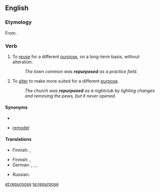 {{was wotd|2011|June|6}}
==English==

===Etymology===
From {{prefix|re|purpose}}.

===Verb===
{{en-verb|repurpos|es}}

# To [[reuse]] for a different [[purpose]], on a long-term basis, without alteration.
#: ''The town common was '''repurposed''' as a practice field.''
# To [[alter]] to make more suited for a different [[purpose]].
#: ''The church was '''repurposed''' as a nightclub by lighting changes and removing the pews, but it never opened.''

====Synonyms====
* {{sense|reuse}} 
* {{sense|alter}} [[remodel]]

====Translations====
{{trans-top|reuse without alteration}}
* Finnish: {{t|fi|kierrättää}}, {{t|fi|ottaa parempaan käyttöön}}
{{trans-mid}}
{{trans-bottom}}

{{trans-top|alter}}
* Finnish: {{t|fi|muuntaa}}, {{t|fi|muuttaa}}
* German: {{t|de|umändern}}, {{t|de|abändern}}, {{t|de|umwandeln}}, {{t|de|abwandeln}}
{{trans-mid}}
* Russian: {{qualifier|somewhat}} {{t|ru|перенацелить|tr=|sc=Cyrl}}
{{trans-bottom}}

[[et:repurpose]]
[[ta:repurpose]]